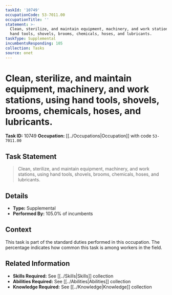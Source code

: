 ```yaml
---
taskId: '10749'
occupationCode: 53-7011.00
occupationTitle: ''
statement: >-
  Clean, sterilize, and maintain equipment, machinery, and work stations, using
  hand tools, shovels, brooms, chemicals, hoses, and lubricants.
taskType: Supplemental
incumbentsResponding: 105
collection: Tasks
source: onet
---
```

# Clean, sterilize, and maintain equipment, machinery, and work stations, using hand tools, shovels, brooms, chemicals, hoses, and lubricants.

**Task ID:** 10749
**Occupation:** [[../Occupations|Occupation]] with code `53-7011.00`

## Task Statement

> Clean, sterilize, and maintain equipment, machinery, and work stations, using hand tools, shovels, brooms, chemicals, hoses, and lubricants.

## Details

- **Type:** Supplemental
- **Performed By:** 105.0% of incumbents

## Context

This task is part of the standard duties performed in this occupation. The percentage indicates how common this task is among workers in the field.

## Related Information

- **Skills Required:** See [[../Skills|Skills]] collection
- **Abilities Required:** See [[../Abilities|Abilities]] collection
- **Knowledge Required:** See [[../Knowledge|Knowledge]] collection
